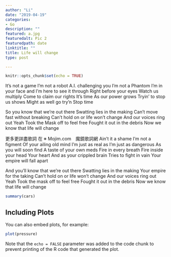 ```yaml
---
author: "Li"
date: "2019-04-19"
categories:
- Go
description: ""
featured: a.jpg
featuredalt: Pic 2
featuredpath: date
linktitle: ""
title: Life will change
type: post

---
```


```r
knitr::opts_chunk$set(echo = TRUE)
```


It's not a game
I'm not a robot
A.I. challenging you
I'm not a Phantom
I'm in your face and
I'm here to see it through
Right before your eyes
Watch us multiply
Come to claim our rights
It's time
As our power grows
Tryin' to stop us shows
Might as well go try'n
Stop time

So you know that we're out there
Swatting lies in the making
Can't move fast without breaking
Can't hold on or life won't change
And our voices ring out Yeah
Took the Mask off to feel free
Fought it out in the debris
Now we know that life will change

更多更詳盡歌詞 在 ※ Mojim.com　魔鏡歌詞網 
Ain't it a shame
I'm not a figment
Of your ailing old mind
I'm just as real as
I'm just as dangerous
As you will soon find
A taste of your own meds
Fire in every breath
Fire inside your head
Your heart
And as your crippled brain
Tries to fight in vain
Your empire will fall apart

And you'll know that we're out there
Swatting lies in the making
Your empire for the taking
Can't hold on or life won't change
And our voices ring out Yeah
Took the mask off to feel free
Fought it out in the debris
Now we know that life will change



```r
summary(cars)
```

## Including Plots

You can also embed plots, for example:

```r
plot(pressure)
```

Note that the `echo = FALSE` parameter was added to the code chunk to prevent printing of the R code that generated the plot.
